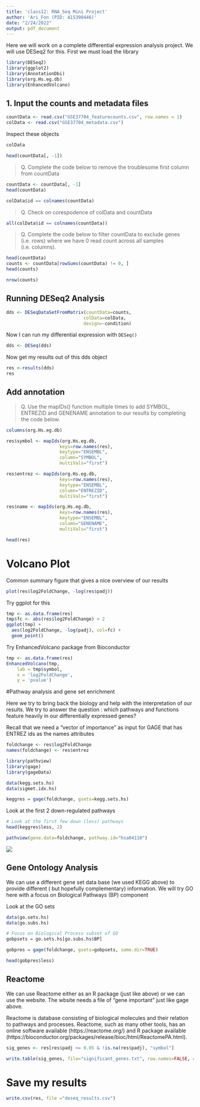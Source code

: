```yaml
---
title: 'class12: RNA_Seq Mini Project'
author: 'Ari_Fon (PID: A15390446)'
date: "2/24/2022"
output: pdf_document
---
```


Here we will work on a complete differential expression analysis project. We will use DESeq2 for this.
First we must load the library 

```r
library(DESeq2)
library(ggplot2)
library(AnnotationDbi)
library(org.Hs.eg.db)
library(EnhancedVolcano)
```

## 1. Input the counts and metadata files

```r
countData <- read.csv("GSE37704_featurecounts.csv", row.names = 1)
colData <- read.csv("GSE37704_metadata.csv")
```

Inspect these objects

```r
colData
```

```r
head(countData[, -1])
```

>Q. Complete the code below to remove the troublesome first column from countData

```r
countData <- countData[, -1]
head(countData)
```

```r
colData$id == colnames(countData)
```

>Q. Check on corespodence of colData and countData

```r
all(colData$id == colnames(countData))
```

>Q. Complete the code below to filter countData to exclude genes (i.e. rows) where we have 0 read count across all samples (i.e. columns).

```r
head(countData)
counts <- countData[rowSums(countData) != 0, ]
head(counts)
```
```r
nrow(counts)
```

## Running DESeq2 Analysis


```r
dds <- DESeqDataSetFromMatrix(countData=counts,
                             colData=colData,
                             design=~condition)
```
Now I can run my differential expression with `DESeq()`
```r
dds <- DESeq(dds)
```
Now get my results out of this dds object
```r
res <-results(dds)
res
```

## Add annotation

>Q. Use the mapIDs() function multiple times to add SYMBOL, ENTREZID and GENENAME annotation to our results by completing the code below.

```r
columns(org.Hs.eg.db)
```

```r
res$symbol <- mapIds(org.Hs.eg.db,
                    keys=row.names(res), 
                    keytype="ENSEMBL",
                    column="SYMBOL",
                    multiVals="first")

res$entrez <- mapIds(org.Hs.eg.db,
                    keys=row.names(res),
                    keytype="ENSEMBL",
                    column="ENTREZID",
                    multiVals="first")

res$name <- mapIds(org.Hs.eg.db,
                    keys=row.names(res),
                    keytype="ENSEMBL",
                    column="GENENAME",
                    multiVals="first")

head(res)
```

# Volcano Plot

Common summary figure that gives a nice overview of our results

```r
plot(res$log2FoldChange, -log(res$padj))
```

Try ggplot for this

```r
tmp <- as.data.frame(res)
tmp$fc <- abs(res$log2FoldChange) > 2
ggplot(tmp) +
  aes(log2FoldChange, -log(padj), col=fc) +
  geom_point()
```


Try EnhancedVolcano package from Bioconductor

```r
tmp <- as.data.frame(res)
EnhancedVolcano(tmp,
    lab = tmp$symbol,
    x = 'log2FoldChange',
    y = 'pvalue')
```


#Pathway analysis and gene set enrichment

Here we try to bring back the biology and help with the interpretation of our results. We try to answer the question : which pathways and functions feature heavily in our differentially expressed genes?

Recall that we need a "vector of importance" as input for GAGE that has ENTREZ ids as the names attributes

```r
foldchange <- res$log2FoldChange
names(foldchange) <- res$entrez
```


```r
library(pathview)
library(gage)
library(gageData)

data(kegg.sets.hs)
data(sigmet.idx.hs)
```


```r
keggres = gage(foldchange, gsets=kegg.sets.hs)
```

Look at the first 2 down-regulated pathways

```r
# Look at the first few down (less) pathways
head(keggres$less, 2)

```

```r
pathview(gene.data=foldchange, pathway.id="hsa04110")
```

![](hsa04110.pathview.png)

## Gene Ontology Analysis

We can use a different gene set data base (we used KEGG above) to provide different ( but hopefully complementary) information. We will try GO here with a focus on Biological Pathways (BP) component

Look at the GO sets

```r
data(go.sets.hs)
data(go.subs.hs)

# Focus on Biological Process subset of GO
gobpsets = go.sets.hs[go.subs.hs$BP]

gobpres = gage(foldchange, gsets=gobpsets, same.dir=TRUE)

head(gobpres$less)
```


## Reactome

We can use Reactome either as an R package (just like above) or we can use the website. The wbsite needs a file of "gene important" just like gage above.

Reactome is database consisting of biological molecules and their relation to pathways and processes. Reactome, such as many other tools, has an online software available (https://reactome.org/) and R package available (https://bioconductor.org/packages/release/bioc/html/ReactomePA.html).


```r
sig_genes <- res[res$padj <= 0.05 & !is.na(res$padj), "symbol"]

write.table(sig_genes, file="significant_genes.txt", row.names=FALSE, col.names=FALSE, quote=FALSE)
```


# Save my results
```r
write.csv(res, file ="deseq_results.csv")
```




